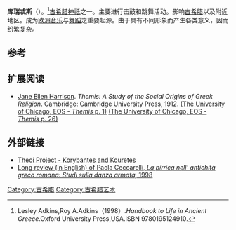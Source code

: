 {{Infobox deity|type=Greek
| image = Corybantian dance from Smith's Dictionary of Antiquities (SALTATIO article).png
| caption =库瑞忒斯舞<ref>Smith, ''Dictionary'', ''s.v.'' "Saltatio".</ref>
| name = 库瑞忒斯
|script=Κορύβαντες|script_name=希腊语|parents=[[阿波罗|阿波罗]]和[[塔利亚|塔利亚]]<br>或 [[阿波罗|阿波罗]]和Rhytia<br>或  [[宙斯|宙斯]]和[[卡利俄佩|卡利俄佩]]<br>或 者[[赫利俄斯|赫利俄斯]]和[[雅典娜|雅典娜]]<br>或 [[克洛诺斯|克洛诺斯]]}}
'''库瑞忒斯'''（{{lang-en|Korybantes}}）。<ref>Lesley Adkins,Roy A.Adkins（1998）.''Handbook to Life in Ancient Greece''.Oxford University Press,USA.ISBN 9780195124910.</ref>[[古希腊|古希腊]][[神祇|神祇]]之一。主要进行击鼓和跳舞活动。影响[[古希腊|古希腊]]以及附近地区。成为[[欧洲|欧洲]][[音乐|音乐]]与[[舞蹈|舞蹈]]之重要起源。由于具有不同形象而产生各类意义，因而纷繁复杂。

== 参考 ==
{{reflist}}

==扩展阅读==
*[[Jane_Ellen_Harrison|Jane Ellen Harrison]]. ''Themis: A Study of the Social Origins of Greek Religion''. Cambridge: Cambridge University Press, 1912. [http://www.lib.uchicago.edu/cgi-bin/eos/eos_page.pl?DPI=100&callnum=BL781.H32&object=31 (The University of Chicago, EOS - ''Themis'' p. 1)] [http://www.lib.uchicago.edu/cgi-bin/eos/eos_page.pl?DPI=100&callnum=BL781.H32&object=56 (The University of Chicago, EOS - ''Themis'' p. 26)]

==外部链接==
{{Commons category|库瑞忒斯}}
*[http://www.theoi.com/Georgikos/Kouretes.html Theoi Project - Korybantes and Kouretes] {{Wayback|url=http://www.theoi.com/Georgikos/Kouretes.html |date=20130703012639 }}
*[https://web.archive.org/web/20120813181536/http://bmcr.brynmawr.edu/2000/2000-03-17.html Long review (in English) of Paola Ceccarelli, ''La pirrica nell' antichità greco romana: Studi sulla danza armata,'' 1998]

{{古希腊}}

[[Category:古希腊|Category:古希腊]]
[[Category:古希腊艺术|Category:古希腊艺术]]